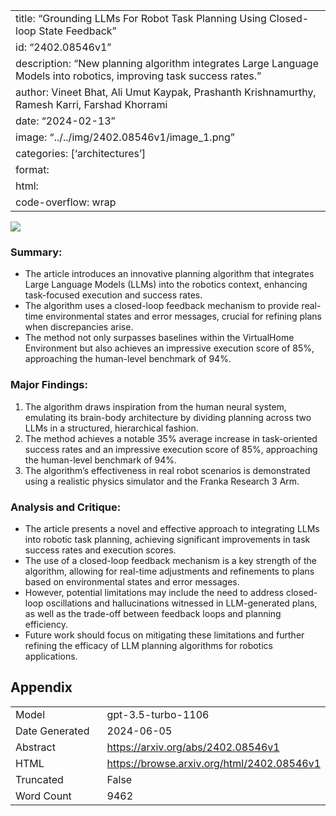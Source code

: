 
---
title: "Grounding LLMs For Robot Task Planning Using Closed-loop State Feedback"
id: "2402.08546v1"
description: "New planning algorithm integrates Large Language Models into robotics, improving task success rates."
author: Vineet Bhat, Ali Umut Kaypak, Prashanth Krishnamurthy, Ramesh Karri, Farshad Khorrami
date: "2024-02-13"
image: "../../img/2402.08546v1/image_1.png"
categories: ['architectures']
format:
  html:
    code-overflow: wrap
---

![](../../img/2402.08546v1/image_1.png)

### **Summary:**
- The article introduces an innovative planning algorithm that integrates Large Language Models (LLMs) into the robotics context, enhancing task-focused execution and success rates.
- The algorithm uses a closed-loop feedback mechanism to provide real-time environmental states and error messages, crucial for refining plans when discrepancies arise.
- The method not only surpasses baselines within the VirtualHome Environment but also achieves an impressive execution score of 85%, approaching the human-level benchmark of 94%.

### **Major Findings:**
1. The algorithm draws inspiration from the human neural system, emulating its brain-body architecture by dividing planning across two LLMs in a structured, hierarchical fashion.
2. The method achieves a notable 35% average increase in task-oriented success rates and an impressive execution score of 85%, approaching the human-level benchmark of 94%.
3. The algorithm's effectiveness in real robot scenarios is demonstrated using a realistic physics simulator and the Franka Research 3 Arm.

### **Analysis and Critique:**
- The article presents a novel and effective approach to integrating LLMs into robotic task planning, achieving significant improvements in task success rates and execution scores.
- The use of a closed-loop feedback mechanism is a key strength of the algorithm, allowing for real-time adjustments and refinements to plans based on environmental states and error messages.
- However, potential limitations may include the need to address closed-loop oscillations and hallucinations witnessed in LLM-generated plans, as well as the trade-off between feedback loops and planning efficiency.
- Future work should focus on mitigating these limitations and further refining the efficacy of LLM planning algorithms for robotics applications.

## Appendix

|          |          |
|----------|----------|
| Model     | gpt-3.5-turbo-1106       |
| Date Generated     | 2024-06-05       |
| Abstract | [https://arxiv.org/abs/2402.08546v1](https://arxiv.org/abs/2402.08546v1)        |
| HTML     | [https://browse.arxiv.org/html/2402.08546v1](https://browse.arxiv.org/html/2402.08546v1)       |
| Truncated       | False       |
| Word Count       | 9462       |